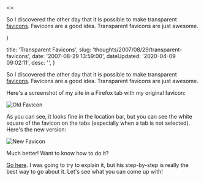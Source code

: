

  <>
  <p>So I discovered the other day that it is possible to make transparent <a href="http&#58;//en.wikipedia.org/wiki/Favicon">favicons</a>.  Favicons are a good idea.  Transparent favicons are just awesome.</p>
  </>
)


  title: 'Transparent Favicons',
  slug: 'thoughts/2007/08/29/transparent-favicons',
  date: '2007-08-29 13:59:00',
  dateUpdated: '2020-04-09 09:02:11',
  desc: '',
}

<p>So I discovered the other day that it is possible to make transparent <a href="http://en.wikipedia.org/wiki/Favicon">favicons</a>.  Favicons are a good idea.  Transparent favicons are just awesome.</p>

<p>Here's a screenshot of my site in a Firefox tab with my original favicon:</p>

<div class="post_image_container"><p><img src="/images/favicon_old.jpg" alt="Old Favicon" /></p></div>

<p>As you can see, it looks fine in the location bar, but you can see the white square of the favicon on the tabs (especially when a tab is not selected).  Here's the new version:</p>

<div class="post_image_container"><p><img src="/images/favicon_new.jpg" alt="New Favicon" /></p></div>

<p>Much better!  Want to know how to do it?</p>

<p><a href="http://blog.joesgoals.com/2006/10/26/quick-guide-to-making-a-transparent-favicon/">Go here</a>.  I was going to try to explain it, but his step-by-step is really the best way to go about it.  Let's see what you can come up with!</p>

